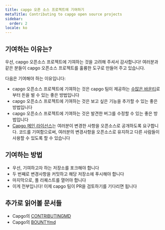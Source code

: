 ```yaml
---
title: capgo 오픈 소스 프로젝트에 기여하기
metaTitle: Contributing to capgo open source projects
sidebar:
  order: 2
locale: ko
---
```


## 기여하는 이유는?

우선, capgo 오픈소스 프로젝트에 기여하는 것을 고려해 주셔서 감사합니다! 여러분과 같은 분들이 capgo 오픈소스 프로젝트를 훌륭한 도구로 만들어 주고 있습니다.

다음은 기여해야 하는 이유입니다:

* capgo 오픈소스 프로젝트에 기여하는 것은 capgo 팀이 제공하는 [수많은 바운티](https://consolealgoraio/org/Capgo/)로부터 돈을 벌 수 있는 좋은 방법입니다
* capgo 오픈소스 프로젝트에 기여하는 것은 보고 싶은 기능을 추가할 수 있는 좋은 방법입니다
* capgo 오픈소스 프로젝트에 기여하는 것은 발견한 버그를 수정할 수 있는 좋은 방법입니다
* [Capgo 메인 라이선스](https://githubcom/Cap-go/capgo/blob/main/LICENSE/)는 여러분이 변경한 사항을 오픈소스로 공개하도록 요구합니다. 코드를 기여함으로써, 여러분의 변경사항을 오픈소스로 유지하고 다른 사람들이 사용할 수 있도록 할 수 있습니다

## 기여하는 방법

* 우선, 기여하고자 하는 저장소를 포크해야 합니다
* 두 번째로 변경사항을 커밋하고 해당 저장소에 푸시해야 합니다
* 마지막으로, 풀 리퀘스트를 열어야 합니다
* 이게 전부입니다! 이제 capgo 팀이 PR을 검토하기를 기다리면 됩니다

## 추가로 읽어볼 문서들

* Capgo의 [CONTRIBUTINGMD](https://githubcom/Cap-go/capgo/blob/main/CONTRIBUTINGmd/)
* Capgo의 [BOUNTYmd](https://githubcom/Cap-go/capgo/blob/main/BOUNTYmd/)